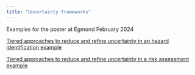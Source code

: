 ```yaml
---
title: "Uncertainty frameworks"
---
```


Examples for the poster at Egmond February 2024

[Tiered approaches to reduce and refine uncertainty in an hazard identification example](hazard example.qmd)

[Tiered approaches to reduce and refine uncertainty in a risk assessment example](risk example.qmd)

<!-- # Uncertainty in a **fact-conclusion** -->

<!-- Approaches for uncertainty analysis when making a categorical conclusion, e.g. there is a causal association to adverse health effect or not [Page](uncertainty_fact.qmd) -->

<!-- Includes an hazard identification, considering multiple streams of evidence. -->

<!-- # Uncertainty in a **number-conclusion** -->

<!-- A proposed tiered approach for uncertainty analysis [Page](uncertainty_number.qmd) -->

<!-- Includes a risk assessment combining assessed hazard and exposure. -->

<!-- # Uncertainty in an integrated assessment workflow -->

<!-- To come -->

<!-- # Uncertainty in a **scientific hypothesis** -->

<!-- To come. -->
